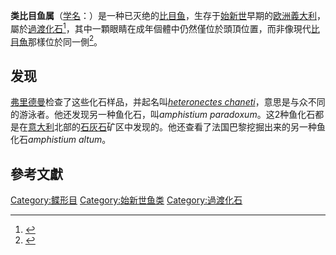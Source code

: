 {{Speciesbox
| name = 類比目魚
| fossil_range =  中[[始新世|始新世]] {{Fossil range|Middle Eocene}}
| image =Amphistium.JPG
| genus = Amphistium
| species = paradoxum
| authority =Agassiz, 1835
| parent_authority=Agassiz, 1835
| extinct = yes
}}

'''类比目鱼属'''（[[学名|学名]]：{{lang|la|''amphistium''}}）是一种已灭绝的[[比目鱼|比目鱼]]，生存于[[始新世|始新世]]早期的[[欧洲|欧洲]][[義大利|義大利]]，屬於[[過渡化石|過渡化石]]<ref name="NaEvo">{{cite news  | url=http://news.nationalgeographic.com/news/2008/07/080709-evolution-fish.html  | title=Odd Fish Find Contradicts Intelligent-Design Argument  | publisher=[[National_Geographic_Society|National Geographic]]  | date=July 9, 2008  | first=  | last=  | accessdate=2008-07-17  | archive-date=2008-08-04  | archive-url=https://web.archive.org/web/20080804234422/http://news.nationalgeographic.com/news/2008/07/080709-evolution-fish.html  | dead-url=no  }}</ref>，其中一顆眼睛在成年個體中仍然僅位於頭頂位置，而非像現代[[比目魚|比目魚]]那樣位於同一側<ref>{{cite journal|author=Matt Friedman|title=The evolutionary origin of flatfish asymmetry|journal=Nature|volume=454|date=2008-07-10|pages=209–212|doi= 10.1038/nature07108|pmid=18615083|issue=7201}}</ref>。

==发现==
[[弗里德曼|弗里德曼]]检查了这些化石样品，并起名叫''[[原始比目魚|heteronectes chaneti]]''，意思是与众不同的游泳者。他还发现另一种鱼化石，叫''amphistium paradoxum''。这2种鱼化石都是在[[意大利|意大利]]北部的[[石灰石|石灰石]]矿区中发现的。他还查看了法国巴黎挖掘出来的另一种鱼化石''amphistium altum''。

==參考文獻==
{{Reflist}}
{{paleo-stub}}
{{Pleuronectiformes-stub}}
{{Portal|滅絕與瀕危物種}}
{{Taxonbar|from=Q474958}}

[[Category:鲽形目|Category:鲽形目]]
[[Category:始新世鱼类|Category:始新世鱼类]]
[[Category:過渡化石|Category:過渡化石]]